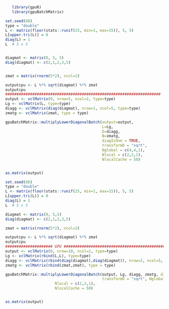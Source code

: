 <!--
%\VignetteEngine{knitr::knitr}
%\VignetteIndexEntry{multiplyLowerDiagonal}
-->


```r
   library(gpuR)
   library(gpuBatchMatrix)
```


```r
set.seed(88)
type = "double"
L <- matrix(floor(stats::runif(25, min=1, max=15)), 5, 5)
L[upper.tri(L)] = 0
diag(L) = 1
L  # 5 x 5


diagmat <- matrix(0, 5, 5)
diag(diagmat) <- c(2,1,2,3,5)


zmat = matrix(rnorm(5*2), ncol=2)

outputcpu <- L %*% sqrt(diagmat) %*% zmat
outputcpu
#####################################################################
output <- vclMatrix(0, nrow=5, ncol=2, type=type)
Lg <- vclMatrix(L, type=type)
diagg <- vclMatrix(diag(diagmat), nrow=1, ncol=5, type=type)
zmatg <- vclMatrix(zmat, type = type)

gpuBatchMatrix::multiplyLowerDiagonalBatch(output=output, 
                                           L=Lg,
                                           D=diagg,
                                           B=zmatg,
                                           diagIsOne = TRUE,
                                           transformD = "sqrt",
                                           Nglobal = c(4,4,1),
                                           Nlocal = c(2,2,1),
                                           NlocalCache = 50)


as.matrix(output)
```





```r
set.seed(88)
type = "double"
L <- matrix(floor(stats::runif(25, min=1, max=15)), 5, 5)
L[upper.tri(L)] = 0
diag(L) = 1
L  # 5 x 5

diagmat <- matrix(0, 5,5)
diag(diagmat) <- c(2,1,2,3,5)

zmat = matrix(rnorm(5*2), ncol=2)

outputcpu <- L %*% sqrt(diagmat) %*% zmat
outputcpu
##################### GPU #############################################
output <- vclMatrix(0, nrow=10, ncol=2, type=type)
Lg <- vclMatrix(rbind(L,L), type=type)
diagg <- vclMatrix(rbind(diag(diagmat),diag(diagmat)), nrow=2, ncol=5, type=type)
zmatg <- vclMatrix(rbind(zmat,zmat), type = type)

gpuBatchMatrix::multiplyLowerDiagonalBatch(output, Lg, diagg, zmatg, diagIsOne = 1, 
                                           transformD = "sqrt", Nglobal = c(4,4,1),
                      Nlocal = c(2,2,1),
                      NlocalCache = 50)


as.matrix(output)
```


